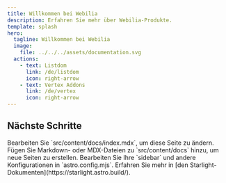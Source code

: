 ```yaml
---
title: Willkommen bei Webilia
description: Erfahren Sie mehr über Webilia-Produkte.
template: splash
hero:
  tagline: Willkommen bei Webilia
  image:
    file: ../../../assets/documentation.svg
  actions:
    - text: Listdom
      link: /de/listdom
      icon: right-arrow
    - text: Vertex Addons
      link: /de/vertex
      icon: right-arrow
---
```



## Nächste Schritte

<CardGrid stagger>
        <Card title="Inhalt aktualisieren" icon="pencil">
                Bearbeiten Sie `src/content/docs/index.mdx`, um diese Seite zu ändern.
        </Card>
        <Card title="Neuen Inhalt hinzufügen" icon="add-document">
                Fügen Sie Markdown- oder MDX-Dateien zu `src/content/docs` hinzu, um neue Seiten zu erstellen.
        </Card>
        <Card title="Konfigurieren Sie Ihre Seite" icon="setting">
                Bearbeiten Sie Ihre `sidebar` und andere Konfigurationen in `astro.config.mjs`.
        </Card>
        <Card title="Dokumentation lesen" icon="open-book">
                Erfahren Sie mehr in [den Starlight-Dokumenten](https://starlight.astro.build/).
        </Card>
</CardGrid>
